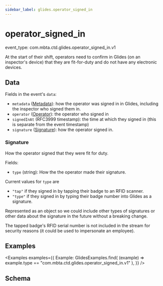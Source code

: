 ```yaml
---
sidebar_label: glides.operator_signed_in
---
```



# operator_signed_in
event_type: com.mbta.ctd.glides.operator_signed_in.v1

At the start of their shift, operators need to confirm in Glides (on an inspector's device) that they are fit-for-duty and do not have any electronic devices.

## Data

Fields in the event's `data`:

- `metadata` ([Metadata](.#metadata)): how the operator was signed in in Glides, including the inspector who signed them in.
- `operator` ([Operator](.#operator)): the operator who signed in
- `signedInAt` (RFC3999 timestamp): the time at which they signed in (this is separate from the event timestamp)
- `signature` ([Signature](#signature)): how the operator signed in.

### Signature
How the operator signed that they were fit for duty.

Fields:
- `type` (string): How the the operator made their signature.

Current values for `type` are
- `"tap"` if they signed in by tapping their badge to an RFID scanner.
- `"type"` if they signed in by typing their badge number into Glides as a signature.

Represented as an object so we could include other types of signatures or other data about the signature in the future without a breaking change.

The tapped badge's RFID serial number is not included in the stream for security reasons (it could be used to impersonate an employee).

## Examples

<Examples
  examples={{
    Example: GlidesExamples.find(
      (example) => example.type == "com.mbta.ctd.glides.operator_signed_in.v1"
    ),
  }}
/>

## Schema

<EventSchemaPath event="com.mbta.ctd.glides.operator_signed_in.v1" />
